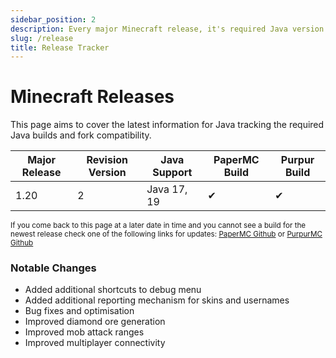 ```yaml
---
sidebar_position: 2
description: Every major Minecraft release, it's required Java version and noticable changes.
slug: /release
title: Release Tracker
---
```


# Minecraft Releases 

This page aims to cover the latest information for Java tracking the required Java builds and fork compatibility.

 Major Release | Revision Version | Java Support | PaperMC Build | Purpur Build
------------ |------------ | ------------        | --------| -------- 
1.20         | 2          | Java 17, 19          |  ✔     |  ✔ 

<small>If you come back to this page at a later date in time and you cannot see a build for the newest release check one of the following links for updates: <a href="https://github.com/PaperMC/Paper/issues">PaperMC Github</a> or <a href="https://github.com/PurpurMC/Paper/issues">PurpurMC Github</a></small>

### Notable Changes

- Added additional shortcuts to debug menu
- Added additional reporting mechanism for skins and usernames
- Bug fixes and optimisation
- Improved diamond ore generation
- Improved mob attack ranges
- Improved multiplayer connectivity
